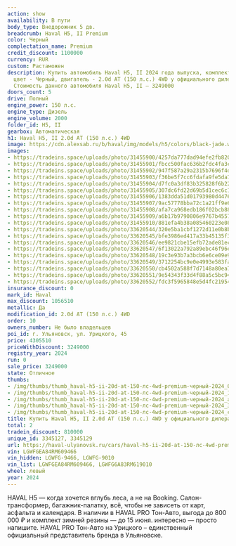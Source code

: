 ```yaml
---
action: show
availability: В пути
body_type: Внедорожник 5 дв.
breadcrumb: Haval H5, II Premium
color: Черный
complectation_name: Premium
credit_discount: 1100000
currency: RUR
custom: Растаможен
description: Купить автомобиль Haval H5, II 2024 года выпуска, комплектация Premium,
  цвет - Черный, двигатель - 2.0d AT (150 л.с.) 4WD у официального дилера в г. Ульяновск.
  Стоимость данного автомобиля Haval H5, II – 3249000
doors_count: 5
drive: Полный
engine_power: 150 л.с.
engine_type: Дизель
engine_volume: 2000
folder_id: H5, II
gearbox: Автоматическая
h1: Haval H5, II 2.0d AT (150 л.с.) 4WD
image: https://cdn.alexsab.ru/b/haval/img/models/h5/colors/black-jade.webp
images:
- https://tradeins.space/uploads/photo/31455900/4257da777dad94efe2fb820eba6045cc.jpg
- https://tradeins.space/uploads/photo/31455901/fbcc500fac636b2fdc4fa3c66ee18e6d.jpg
- https://tradeins.space/uploads/photo/31455902/947f587a29a2315b7696f4d3645a3f92.jpg
- https://tradeins.space/uploads/photo/31455903/f36be5f7cc6fdafa9fe5da778403c2c6.jpg
- https://tradeins.space/uploads/photo/31455904/d7fc0a3df83b325828f6b2216e4c7f40.jpg
- https://tradeins.space/uploads/photo/31455905/307dc6fd22d69b5d1cec6c122bcb810d.jpg
- https://tradeins.space/uploads/photo/31455906/1383dda51d01793980d447669f3fcf58.jpg
- https://tradeins.space/uploads/photo/31455907/9ac57778bba72c1a21ff9e625205ba90.jpg
- https://tradeins.space/uploads/photo/31455908/afa7ca968edb186f02bcb88267c3adc2.jpg
- https://tradeins.space/uploads/photo/31455909/a6b17b9790806e9767b4557850189401.jpg
- https://tradeins.space/uploads/photo/31455910/881efa4b38a085460223e087b61ecbd3.jpg
- https://tradeins.space/uploads/photo/33620544/320e5ba1cbf1272d11e0b8b988771e7f.jpg
- https://tradeins.space/uploads/photo/33620545/bfe3986ed417a33b45135f376cde03be.jpg
- https://tradeins.space/uploads/photo/33620546/ee9821cbe15efb72ade81ecf78311125.jpg
- https://tradeins.space/uploads/photo/33620547/6f13022a792a89ebc46f96ed580c15f5.jpg
- https://tradeins.space/uploads/photo/33620548/19c3e93b7a3bcb6e6ce09e96973d054d.jpg
- https://tradeins.space/uploads/photo/33620549/3712254bc9e0e4993e583faa9a945592.jpg
- https://tradeins.space/uploads/photo/33620550/cb4502a588f7d7148a80ea72e9c01201.jpg
- https://tradeins.space/uploads/photo/33620551/9e54343f33d4f88a5c5bc9417688570f.jpg
- https://tradeins.space/uploads/photo/33620552/fdc3f5965848e5d4fc219540fe1468a0.jpg
insurance_discount: 0
mark_id: Haval
max_discount: 1056510
metallic: Да
modification_id: 2.0d AT (150 л.с.) 4WD
order: 10
owners_number: Не было владельцев
poi_id: г. Ульяновск, ул. Урицкого, 45
price: 4305510
priceWithDiscount: 3249000
registry_year: 2024
run: 0
sale_price: 3249000
state: Отличное
thumbs:
- /img/thumbs/thumb_haval-h5-ii-20d-at-150-лс-4wd-premium-черный-2024_045cc_0.webp
- /img/thumbs/thumb_haval-h5-ii-20d-at-150-лс-4wd-premium-черный-2024_18e6d_1.webp
- /img/thumbs/thumb_haval-h5-ii-20d-at-150-лс-4wd-premium-черный-2024_a3f92_2.webp
- /img/thumbs/thumb_haval-h5-ii-20d-at-150-лс-4wd-premium-черный-2024_3c2c6_3.webp
- /img/thumbs/thumb_haval-h5-ii-20d-at-150-лс-4wd-premium-черный-2024_c7f40_4.webp
title: Купить Haval H5, II 2.0d AT (150 л.с.) 4WD у официального дилера в Ульяновске
total: 2
tradein_discount: 810000
unique_id: 3345127, 3345129
url: https://haval-ulyanovsk.ru/cars/haval-h5-ii-20d-at-150-лс-4wd-premium-черный-2024/
vin: LGWFGEA84RM609466
vin_hidden: LGWFG-9466, LGWFG-9010
vin_list: LGWFGEA84RM609466, LGWFG6A83RM619010
wheel: левый
year: 2024
---
```

HAVAL H5 — когда хочется вглубь леса, а не на Booking. Салон-трансформер, багажник-палатку, всё, чтобы не зависеть от карт, асфальта и календаря. В наличии в HAVAL PRO Тон-Авто, выгода до 800 000 ₽ и комплект зимней резины — до 15 июня. интересно — просто напишите. HAVAL PRO Тон-Авто на Урицкого – единственный официальный представитель бренда в Ульяновске.
